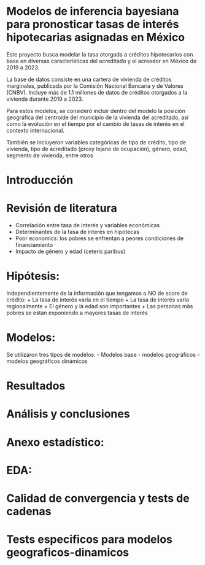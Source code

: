 # Modelos de inferencia bayesiana para pronosticar tasas de interés hipotecarias asignadas en México

Este proyecto busca modelar la tasa otorgada a créditos hipotecarios con base en diversas características del acreditado y el acreedor en México de 2019 a 2023.

La base de datos consiste en una cartera de vivienda de créditos marginales, publicada por la Comisión Nacional Bancaria y de Valores (CNBV). Incluye más de 1.1 millones de datos de créditos otorgados a la vivienda durante 2019 a 2023. 

Para estos modelos, se consideró incluir dentro del modelo la posición geográfica del centroide del municipio de la vivienda del acreditado, así como la evolución en el tiempo por el cambio de tasas de interés en el contexto internacional.

También se incluyeron variables categóricas de tipo de crédito, tipo de vivienda, tipo de acreditado (proxy lejano de ocupación), género, edad, segmento de vivienda, entre otros

# Introducción

# Revisión de literatura 

+ Correlación entre tasa de interés y variables económicas
+ Determinantes de la tasa de interés en hipotecas
+ Poor economics: los pobres se enfrentan a peores condiciones de financiamiento
+ Impacto de género y edad (ceteris paribus)


# Hipótesis:
Independientemente de la información que tengamos o NO de score de crédito:
+ La tasa de interés varía en el tiempo
+ La tasa de interés varía regionalmente
+ El género y la edad son importantes
+ Las personas más pobres se estan exponiendo a mayores tasas de interés

# Modelos:
Se utilizaron tres tipos de modelos:
- Modelos base
- modelos geográficos
- modelos geográficos dinámicos

# Resultados

# Análisis y conclusiones


# Anexo estadístico:

# EDA:

# Calidad de convergencia y tests de cadenas

# Tests especificos para modelos geograficos-dinamicos